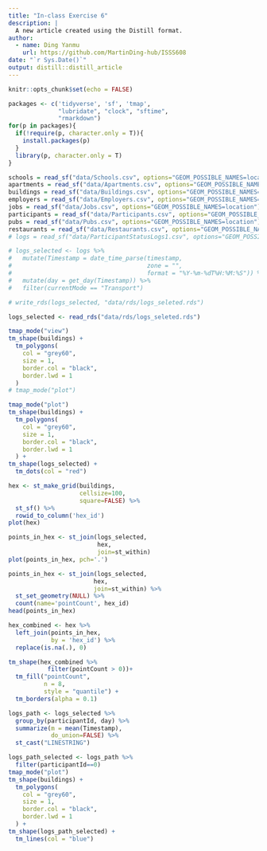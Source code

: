 ```yaml
---
title: "In-class Exercise 6"
description: |
  A new article created using the Distill format.
author:
  - name: Ding Yanmu
    url: https://github.com/MartinDing-hub/ISSS608
date: "`r Sys.Date()`"
output: distill::distill_article
---
```


```r
knitr::opts_chunk$set(echo = FALSE)
```

```r
packages <- c('tidyverse', 'sf', 'tmap', 
              "lubridate", "clock", "sftime", 
              "rmarkdown")
for(p in packages){
  if(!require(p, character.only = T)){
    install.packages(p)
  }
  library(p, character.only = T)
}
```

```r
schools = read_sf("data/Schools.csv", options="GEOM_POSSIBLE_NAMES=location")
apartments = read_sf("data/Apartments.csv", options="GEOM_POSSIBLE_NAMES=location")
buildings = read_sf("data/Buildings.csv", options="GEOM_POSSIBLE_NAMES=location")
employers = read_sf("data/Employers.csv", options="GEOM_POSSIBLE_NAMES=location")
jobs = read_sf("data/Jobs.csv", options="GEOM_POSSIBLE_NAMES=location")
participants = read_sf("data/Participants.csv", options="GEOM_POSSIBLE_NAMES=location")
pubs = read_sf("data/Pubs.csv", options="GEOM_POSSIBLE_NAMES=location")
restaurants = read_sf("data/Restaurants.csv", options="GEOM_POSSIBLE_NAMES=location")
# logs = read_sf("data/ParticipantStatusLogs1.csv", options="GEOM_POSSIBLE_NAMES=currentLocation")
```

```r
# logs_selected <- logs %>%
#   mutate(Timestamp = date_time_parse(timestamp,
#                                      zone = "",
#                                      format = "%Y-%m-%dT%H:%M:%S")) %>%
#   mutate(day = get_day(Timestamp)) %>%
#   filter(currentMode == "Transport")
```

```r
# write_rds(logs_selected, "data/rds/logs_seleted.rds")
```

```r
logs_selected <- read_rds("data/rds/logs_seleted.rds")
```

```r
tmap_mode("view")
tm_shape(buildings) + 
  tm_polygons(
    col = "grey60",
    size = 1,
    border.col = "black",
    border.lwd = 1
  )
# tmap_mode("plot")
```

```r
tmap_mode("plot")
tm_shape(buildings) + 
  tm_polygons(
    col = "grey60",
    size = 1,
    border.col = "black",
    border.lwd = 1
  ) + 
tm_shape(logs_selected) + 
  tm_dots(col = "red")
```

```r
hex <- st_make_grid(buildings, 
                    cellsize=100, 
                    square=FALSE) %>%
  st_sf() %>%
  rowid_to_column('hex_id')
plot(hex)
```

```r
points_in_hex <- st_join(logs_selected, 
                         hex, 
                         join=st_within)
plot(points_in_hex, pch='.')
```

```r
points_in_hex <- st_join(logs_selected, 
                        hex, 
                        join=st_within) %>%
  st_set_geometry(NULL) %>%
  count(name='pointCount', hex_id)
head(points_in_hex)
```

```r
hex_combined <- hex %>%
  left_join(points_in_hex, 
            by = 'hex_id') %>%
  replace(is.na(.), 0)
```

```r
tm_shape(hex_combined %>%
           filter(pointCount > 0))+
  tm_fill("pointCount",
          n = 8,
          style = "quantile") +
  tm_borders(alpha = 0.1)
```

```r
logs_path <- logs_selected %>%
  group_by(participantId, day) %>%
  summarize(m = mean(Timestamp), 
            do_union=FALSE) %>%
  st_cast("LINESTRING")
```

```r
logs_path_selected <- logs_path %>%
  filter(participantId==0)
tmap_mode("plot")
tm_shape(buildings) + 
  tm_polygons(
    col = "grey60",
    size = 1,
    border.col = "black",
    border.lwd = 1
  ) + 
tm_shape(logs_path_selected) + 
  tm_lines(col = "blue")
```
